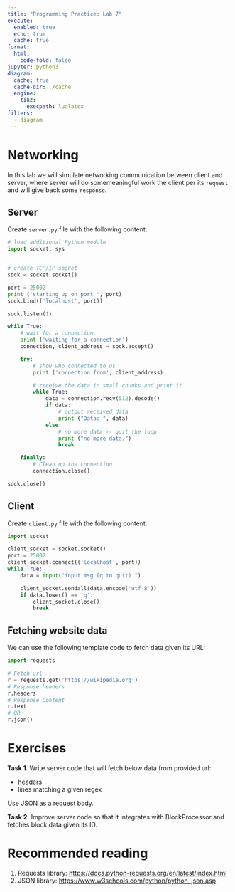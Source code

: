 ```yaml
---
title: "Programming Practice: Lab 7"
execute:
  enabled: true
  echo: true
  cache: true
format:
  html:
    code-fold: false
jupyter: python3
diagram:
  cache: true
  cache-dir: ./cache
  engine:
    tikz:
      execpath: lualatex
filters:
  - diagram
---
```


# Networking

In this lab we will simulate networking communication between client and server, where server will do somemeaningful work the client per its `request` and will give back some `response`.

## Server
Create `server.py` file with the following content:

```python
# load additional Python module
import socket, sys


# create TCP/IP socket
sock = socket.socket()

port = 25002
print ('starting up on port ', port)
sock.bind(('localhost', port))

sock.listen(1)

while True:
    # wait for a connection
    print ('waiting for a connection')
    connection, client_address = sock.accept()

    try:
        # show who connected to us
        print ('connection from', client_address)

        # receive the data in small chunks and print it
        while True:
            data = connection.recv(512).decode()
            if data:
                # output received data
                print ("Data: ", data)
            else:
                # no more data -- quit the loop
                print ("no more data.")
                break

    finally:
        # Clean up the connection
        connection.close()

sock.close()
```

## Client
Create `client.py` file with the following content:

```python
import socket

client_socket = socket.socket()
port = 25002
client_socket.connect(('localhost', port))
while True:
    data = input("input msg (q to quit):")

    client_socket.sendall(data.encode('utf-8'))
    if data.lower() == 'q':
        client_socket.close()
        break

```

## Fetching website data
We can use the following template code to fetch data given its URL:

```python
import requests

# Fetch url
r = requests.get('https://wikipedia.org')
# Response headers
r.headers
# Response Content
r.text
# OR
r.json()
```



# Exercises

**Task 1**. Write server code that will fetch below data from provided url:

  - headers
  - lines matching a given regex

:::{.callout-note}
Use JSON as a request body.
:::

**Task 2.** Improve server code so that it integrates with BlockProcessor and fetches block data given its ID.

# Recommended reading

1. Requests library: <https://docs.python-requests.org/en/latest/index.html>
2. JSON library: <https://www.w3schools.com/python/python_json.asp>
